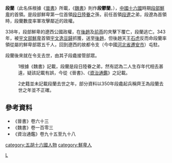 '''段蘭'''（此名係根據《[[晉書|晉書]]》所載，《[[魏書|魏書]]》則作'''段鬱蘭'''，{{bd|?||?||}}），[[中國|中國]][[十六國|十六國]]時期[[段部鮮卑|段部鮮卑]]的首領。是段部鮮卑第一位首領[[段日陸眷|段日陸眷]]之孫{{ref|1}}，前任首領[[段遼|段遼]]之弟，段遼為首領時，段蘭數度率軍攻擊鄰近的政權。

338年，段部鮮卑的遼西公國政權，在[[後趙|後趙]]及[[前燕|前燕]]的夾擊下覆亡，段蘭逃亡。343年，被[[宇文部|宇文部]][[鮮卑|鮮卑]]首領[[宇文逸豆歸|宇文逸豆歸]]抓獲，送至[[後趙|後趙]]，但後趙天王[[石虎|石虎]]反而命段蘭率領從屬的鮮卑部眾五千人，回到遼西的故都令支（今中國[[河北省|河北省]][[遷安市|遷安市]]）屯駐。

段蘭後來就在令支去世{{ref|2}}，由其子段龕接管部眾。

:1{{note|1}}根據《魏書》記載，段蘭是段日陸眷之弟，然有認為二人生存年代相去甚遠，疑該記載有誤，今從《晉書》、《[[資治通鑑|資治通鑑]]》之記載。

:2{{note|2}}史籍並未記載段蘭去世之年，部分資料以350年段龕起兵稱齊王為段蘭去世之年並不正確。

{{中国皇帝|兄[[段遼|段遼]]|子[[段龕|段龕]]|[[东晋十六国君主列表#段部鮮卑|段部鮮卑]]首領|343-？}}

==參考資料==
*《晉書》卷六十三
*《魏書》卷一百零三
*《資治通鑑》卷九十五至九十八

[[category:五胡十六國人物|category:五胡十六國人物]] 
[[category:鮮卑人|category:鮮卑人]]
[[Category:段姓|L]]